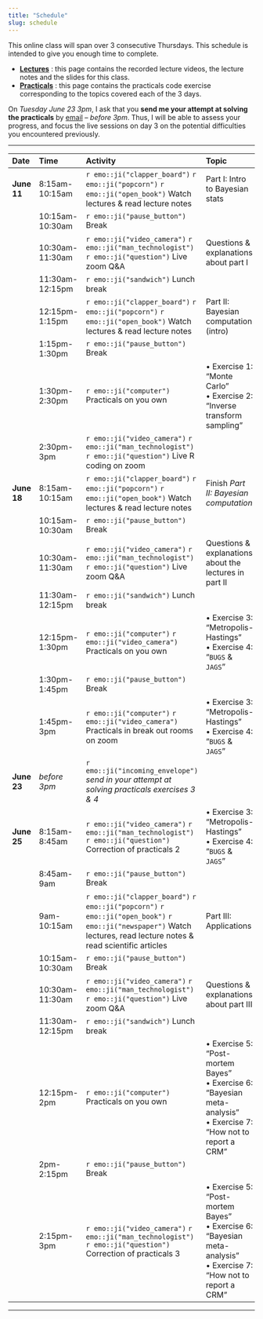 ```yaml
---
title: "Schedule"
slug: schedule
---
```


This online class will span over 3 consecutive Thursdays. This schedule is intended to give you enough time to complete.

- [**Lectures**](/lectures/) <i class="fas fa-book-reader"></i> <i class="fas fa-chalkboard-teacher"></i> : this page contains the recorded lecture videos, the lecture notes and the slides for this class.
- [**Practicals**](/practicals/) <i class="fas fa-laptop-code"></i> : this page contains the practicals code exercise corresponding to the topics covered each of the 3 days.

On *Tuesday June 23 3pm*, I ask that you **send me your attempt at solving the practicals** by [email](mailto::boris.hejblum@u-bordeaux.fr) – *before 3pm*. Thus, I will be able to assess your progress, and focus the live sessions on day 3 on the potential difficulties you encountered previously.

---

| **Date**       | **Time**        | **Activity**                                                                                                      | **Topic**                               |
|:---------------|:----------------|:------------------------------------------------------------------------------------------------------------------|:----------------------------------------|
| **June 11**    | 8:15am-10:15am        | `r emo::ji("clapper_board")` `r emo::ji("popcorn")` `r emo::ji("open_book")` Watch lectures & read lecture notes  | Part I: Intro to Bayesian stats         |
|                | 10:15am-10:30am    | `r emo::ji("pause_button")` Break                                                                                 |                                         |
|                | 10:30am-11:30am | `r emo::ji("video_camera")` `r emo::ji("man_technologist")` `r emo::ji("question")` Live zoom Q&A                 | Questions & explanations about part I   |
|                | 11:30am-12:15pm | `r emo::ji("sandwich")` Lunch break                                                                               |                                         |
|                | 12:15pm-1:15pm  | `r emo::ji("clapper_board")` `r emo::ji("popcorn")` `r emo::ji("open_book")` Watch lectures & read lecture notes  | Part II: Bayesian computation (intro)   |
|                | 1:15pm-1:30pm   | `r emo::ji("pause_button")` Break                                                                                 |                                         |
|                | 1:30pm- 2:30pm  | `r emo::ji("computer")` Practicals on you own                                                                     | • Exercise 1: "Monte Carlo" <br> • Exercise 2: "Inverse transform sampling" |
|                | 2:30pm-3pm      | `r emo::ji("video_camera")` `r emo::ji("man_technologist")` `r emo::ji("question")` Live R coding on zoom         |                                         |
| **June 18**    | 8:15am-10:15am  | `r emo::ji("clapper_board")` `r emo::ji("popcorn")` `r emo::ji("open_book")` Watch lectures & read lecture notes  | Finish *Part II: Bayesian computation* |
|                | 10:15am-10:30am | `r emo::ji("pause_button")` Break                                                                                 |                                         |
|                | 10:30am-11:30am | `r emo::ji("video_camera")` `r emo::ji("man_technologist")` `r emo::ji("question")` Live zoom Q&A                 | Questions & explanations about the lectures in part II  |
|                | 11:30am-12:15pm | `r emo::ji("sandwich")` Lunch break                                                                               |                                         |
|                | 12:15pm- 1:30pm | `r emo::ji("computer")` `r emo::ji("video_camera")` Practicals on you own                                                                     | • Exercise 3: "Metropolis-Hastings" <br> • Exercise 4: "`BUGS` & `JAGS`" |
|                | 1:30pm-1:45pm   | `r emo::ji("pause_button")` Break                                                                                 |                                         |
|                | 1:45pm-3pm      | `r emo::ji("computer")` `r emo::ji("video_camera")` Practicals in break out rooms on zoom            |• Exercise 3: "Metropolis-Hastings" <br> • Exercise 4: "`BUGS` & `JAGS`" |
| **June 23**    | *before 3pm*    | `r emo::ji("incoming_envelope")` *send in your attempt at solving practicals exercises 3 & 4*                                   |                                         |
| **June 25**    | 8:15am-8:45am      | `r emo::ji("video_camera")` `r emo::ji("man_technologist")` `r emo::ji("question")` Correction of practicals 2    | • Exercise 3: "Metropolis-Hastings" <br> • Exercise 4: "`BUGS` & `JAGS`" |
|                | 8:45am-9am   | `r emo::ji("pause_button")` Break                                                                                 |                                         |
|                | 9am-10:15am  | `r emo::ji("clapper_board")` `r emo::ji("popcorn")` `r emo::ji("open_book")` `r emo::ji("newspaper")` Watch lectures, read lecture notes & read scientific articles  | Part III: Applications                  |
|                | 10:15am-10:30am  | `r emo::ji("pause_button")` Break                                                                                 |                                         |
|                | 10:30am-11:30am | `r emo::ji("video_camera")` `r emo::ji("man_technologist")` `r emo::ji("question")` Live zoom Q&A                 | Questions & explanations about part III |
|                | 11:30am-12:15pm | `r emo::ji("sandwich")` Lunch break                                                                               |                                         |
|                | 12:15pm- 2pm    | `r emo::ji("computer")` Practicals on you own                                                                     | • Exercise 5: "Post-mortem Bayes" <br> • Exercise 6: "Bayesian meta-analysis" <br> • Exercise 7: "How not to report a CRM" |
|                | 2pm-2:15pm  | `r emo::ji("pause_button")` Break                                                                                 |                                         |
|                | 2:15pm-3pm      | `r emo::ji("video_camera")` `r emo::ji("man_technologist")` `r emo::ji("question")` Correction of practicals 3    | • Exercise 5: "Post-mortem Bayes" <br> • Exercise 6: "Bayesian meta-analysis" <br> • Exercise 7: "How not to report a CRM" |    

---